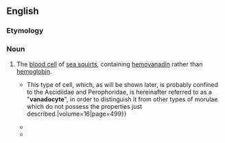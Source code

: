 ==English==

===Etymology===
{{rfe|lang=en}}

===Noun===
{{en-noun}}

# The [[blood cell]] of [[sea squirt]]s, containing [[hemovanadin]] rather than [[hemoglobin]].
#* {{quote-journal|lang=en|journal=Journal of Experimental Biology|year=1939|author=DA Webb|passage=Henze (1913 a) was able to localize the vanadium chromogen in certain blood cells which he designated as morulae (''Maulbeerformen''). {{...}}  This type of cell, which, as will be shown later, is probably confined to the Ascidiidae and Perophoridae, is hereinafter referred to as a "'''vanadocyte'''", in order to distinguish it from other types of morulae which do not possess the properties just described.|volume=16|page=499}}
#* {{quote-book|lang=en|title=Marine Natural Products V3: Chemical And Biological Perspectives|author=Poul Schever|year=2012|passage=Such a solution would be expected to be an extremely complex mixture of molecules with possibility of artifact formation between '''vanadocyte''' vanadium and ligands originating from other cell types.}}
#* {{quote-book|lang=en|title=A Secret World: Natural Products of Marine Life|page=165|author=F. Pietra|year=2013|passage=Vanadium can be stored in such an unusual form because of a reducing and complexing bright yellow pigment called tunichrome-B1, which is found in active blood cells called '''vanadocytes'''.}}